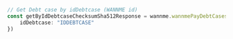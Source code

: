 ```typescript index.ts
// Get Debt case by idDebtcase (WANNME id)
const getByIdDebtcaseChecksumSha512Response = wannme.wannmePayDebtCases.getByIdDebtcaseChecksumSha512({
    idDebtcase: "IDDEBTCASE"
})
```